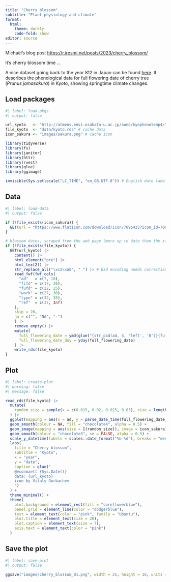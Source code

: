 ```yaml
---
title: "Cherry blossom"
subtitle: "Plant physiology and climate"
format: 
  html:
    theme: darkly
    code-fold: show
editor: source
---
```


Michaël's blog post <https://r.iresmi.net/posts/2023/cherry_blossom/>

It's cherry blossom time ...

A nice dataset going back to the year 812 in Japan can be found [here](http://atmenv.envi.osakafu-u.ac.jp/aono/kyophenotemp4/). It describes the phenological data for full flowering date of cherry tree (*Prunus jamasakura*) in Kyoto, showing springtime climate changes.

## Load packages

```r
#| label: load-pkgs
#| output: false

url_kyoto   <- "http://atmenv.envi.osakafu-u.ac.jp/aono/kyophenotemp4/"
file_kyoto  <- "data/kyoto.rds" # cache data
icon_sakura <- "images/sakura.png" # cache icon

library(tidyverse)
library(fs)
library(janitor)
library(httr)
library(rvest)
library(glue)
library(ggimage)

invisible(Sys.setlocale("LC_TIME", "en_GB.UTF-8")) # English date labels
```

## Data

```r
#| label: load-data
#| output: false

if (!file_exists(icon_sakura)) {
  GET(url = "https://www.flaticon.com/download/icon/7096433?icon_id=7096433&author=232&team=232&keyword=Sakura&pack=packs%2Fsakura-festival-59&style=522&format=png&color=&colored=2&size=512&selection=1&premium=0&type=standard&search=cherry+blossom", write_disk(icon_sakura, overwrite = TRUE))
}

# blossom dates, scraped from the web page (more up to date than the xls files)
if (!file_exists(file_kyoto)) {
  GET(url_kyoto) |> 
    content() |> 
    html_element("pre") |> 
    html_text2() |> 
    str_replace_all("\xc2\xa0", " ") |> # bad encoding needs correction
    read_fwf(fwf_cols(
      "ad"   = c(7, 10),
      "fifd" = c(17, 20),
      "fufd" = c(22, 25),
      "work" = c(27, 30),
      "type" = c(32, 35),
      "ref"  = c(37, Inf)
    ), 
    skip = 26, 
    na = c("", "NA", "-")
    ) |> 
    remove_empty() |> 
    mutate(
      full_flowering_date = ymd(glue("{str_pad(ad, 4, 'left', '0')}{fufd}")),
      full_flowering_date_doy = yday(full_flowering_date)
    ) |> 
    write_rds(file_kyoto)
}
```

## Plot

```r
#| label: create-plot
#| warning: false
#| message: false

read_rds(file_kyoto) |>
  mutate(
    random_size = sample(x = c(0.015, 0.02, 0.025, 0.03), size = length(ad), replace = TRUE)
  ) |> 
  ggplot(mapping = aes(x = ad, y = parse_date_time(full_flowering_date_doy, orders = "j"))) +
  geom_smooth(colour = NA, fill = "chocolate4", alpha = 0.5) +
  geom_image(mapping = aes(size = I(random_size)), image = icon_sakura) +
  geom_smooth(colour = "chocolate3", se = FALSE, alpha = 0.5) +
  scale_y_datetime(labels = scales::date_format("%b %d"), breaks = "weeks", minor_breaks = "days") +
  labs(
    title = "Cherry blossom",
    subtitle = "Kyoto",
    x = "year",
    y = "date",
    caption = glue("
    @econmaett {Sys.Date()}
    data: {url_kyoto}
    icon by Vitaly Gorbachev
    ")
  ) +
  theme_minimal() +
  theme(
    plot.background = element_rect(fill = "cornflowerblue"),
    panel.grid = element_line(color = "dodgerblue"),
    text = element_text(color = "pink", family = "Ubuntu"),
    plot.title = element_text(size = 20),
    plot.caption = element_text(size = 7),
    axis.text = element_text(color = "pink")
  )
```

## Save the plot

```r
#| label: save-plot
#| output: false

ggsave("images/cherry_blossom_01.png", width = 25, height = 18, units = "cm", dpi = 300)
```
